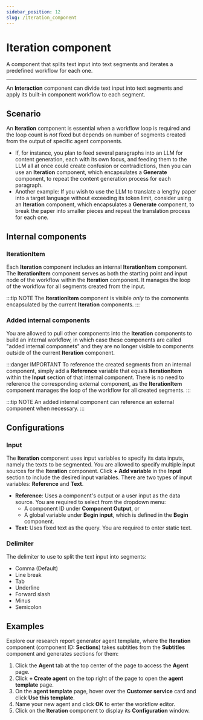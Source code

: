 ```yaml
---
sidebar_position: 12
slug: /iteration_component
---
```


# Iteration component

A component that splits text input into text segments and iterates a predefined workflow for each one.

---

An **Interaction** component can divide text input into text segments and apply its built-in component workflow to each segment. 


## Scenario

An **Iteration** component is essential when a workflow loop is required and the loop count is *not* fixed but depends on number of segments created from the output of specific agent components. 

- If, for instance, you plan to feed several paragraphs into an LLM for content generation, each with its own focus, and feeding them to the LLM all at once could create confusion or contradictions, then you can use an **Iteration** component, which encapsulates a **Generate** component, to repeat the content generation process for each paragraph.
- Another example: If you wish to use the LLM to translate a lengthy paper into a target language without exceeding its token limit, consider using an **Iteration** component, which encapsulates a **Generate** component, to break the paper into smaller pieces and repeat the translation process for each one.

## Internal components

### IterationItem

Each **Iteration** component includes an internal **IterationItem** component. The **IterationItem** component serves as both the starting point and input node of the workflow within the **Iteration** component. It manages the loop of the workflow for all segments created from the input.

:::tip NOTE
The **IterationItem** component is visible *only* to the comonents encapsulated by the current **Iteration** components.
:::

### Added internal components 

You are allowed to pull other components into the **Iteration** components to build an internal workflow, in which case these components are called "added internal componnets" and they are no longer visible to components outside of the current **Iteration** component.

:::danger IMPORTANT
To reference the created segments from an internal component, simply add a **Reference** variable that equals **IterationItem** within the **Input** section of that internal component. There is no need to reference the corresponding external component, as the **IterationItem** component manages the loop of the workflow for all created segments. 
:::

:::tip NOTE
An added internal component can reference an external component when necessary.
:::

## Configurations

### Input

The **Iteration** component uses input variables to specify its data inputs, namely the texts to be segmented. You are allowed to specify multiple input sources for the **Iteration** component. Click **+ Add variable** in the **Input** section to include the desired input variables. There are two types of input variables: **Reference** and **Text**.

- **Reference**: Uses a component's output or a user input as the data source. You are required to select from the dropdown menu:
  - A component ID under **Component Output**, or 
  - A global variable under **Begin input**, which is defined in the **Begin** component.
- **Text**: Uses fixed text as the query. You are required to enter static text.

### Delimiter

The delimiter to use to split the text input into segments:

- Comma (Default)
- Line break
- Tab
- Underline
- Forward slash
- Minus
- Semicolon

## Examples

Explore our research report generator agent template, where the **Iteration** component (component ID: **Sections**) takes subtitles from the **Subtitles** component and generates sections for them:

1. Click the **Agent** tab at the top center of the page to access the **Agent** page.
2. Click **+ Create agent** on the top right of the page to open the **agent template** page.
3. On the **agent template** page, hover over the **Customer service** card and click **Use this template**.
4. Name your new agent and click **OK** to enter the workflow editor.
5. Click on the **Iteration** component to display its **Configuration** window.